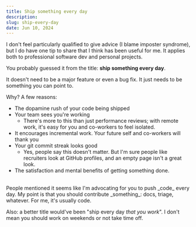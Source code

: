 ```yaml
---
title: Ship something every day
description:
slug: ship-every-day
date: Jun 10, 2024
---
```


I don't feel particularly qualified to give advice (I blame imposter syndrome),
but I do have one tip to share that I think has been useful for me.
It applies both to professional software dev and personal projects.

You probably guessed it from the title: **ship something every day**.

It doesn't need to be a major feature or even a bug fix. It just needs to be something you can point to.

Why? A few reasons:

- The dopamine rush of your code being shipped
- Your team sees you're working
  - There's more to this than just performance reviews; with remote work, it's easy for you and co-workers to feel isolated.
- It encourages incremental work. Your future self and co-workers will thank you
- Your git commit streak looks good
  - Yes, people say this doesn't matter. But I'm sure people like recruiters look at GitHub profiles, and an empty page isn't a great look.
- The satisfaction and mental benefits of getting something done. 

<br />
<Note>
  People mentioned it seems like I'm advocating for you to push _code_ every day. My point is that you should contribute _something_: docs, triage, whatever. For me, it's usually code.

  Also: a better title would've been "ship every day _that you work_". I don't mean you should work on weekends or not take time off.
</Note>
